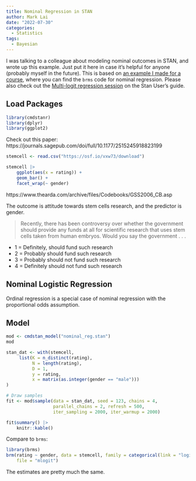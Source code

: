 ```yaml
---
title: Nominal Regression in STAN
author: Mark Lai
date: "2022-07-30"
categories:
  - Statistics
tags:
  - Bayesian
---
```


I was talking to a colleague about modeling nominal outcomes in STAN, and wrote up this example. Just put it here in case it's helpful for anyone (probably myself in the future). This is based on [an example I made for a course](https://psyc573-2022spring.netlify.app/glm2.html#nominal-logistic-regression), where you can find the `brms` code for nominal regression. Please also check out the [Multi-logit regression session](https://mc-stan.org/docs/stan-users-guide/multi-logit.html) on the Stan User's guide. 

## Load Packages

```r
library(cmdstanr)
library(dplyr)
library(ggplot2)
```

Check out this paper: https://journals.sagepub.com/doi/full/10.1177/2515245918823199

```r
stemcell <- read.csv("https://osf.io/vxw73/download")
```

```r
stemcell |>
    ggplot(aes(x = rating)) +
    geom_bar() +
    facet_wrap(~ gender)
```

https://www.thearda.com/archive/files/Codebooks/GSS2006_CB.asp

The outcome is attitude towards stem cells research, and the predictor is gender.

> Recently, there has been controversy over whether the government should provide any funds at all for scientific research that uses stem cells taken from human embryos. Would you say the government . . .

- 1 = Definitely, should fund such research
- 2 = Probably should fund such research
- 3 = Probably should not fund such research
- 4 = Definitely should not fund such research

## Nominal Logistic Regression

Ordinal regression is a special case of nominal regression with the proportional odds assumption.

## Model

\begin{align}
  \text{rating}_i & \sim \mathrm{Categorical}(\pi^1_{i}, \pi^2_{i}, \pi^3_{i}, \pi^4_{i})  \\
  \pi^1_{i} & = \frac{1}{\exp(\eta^2_{i}) + \exp(\eta^3_{i}) + \exp(\eta^4_{i}) + 1}  \\
  \pi^2_{i} & = \frac{\exp(\eta^2_{i})}{\exp(\eta^2_{i}) + \exp(\eta^3_{i}) + \exp(\eta^4_{i}) + 1}  \\
  \pi^3_{i} & = \frac{\exp(\eta^3_{i})}{\exp(\eta^2_{i}) + \exp(\eta^3_{i}) + \exp(\eta^4_{i}) + 1}  \\
  \pi^4_{i} & = \frac{\exp(\eta^4_{i})}{\exp(\eta^2_{i}) + \exp(\eta^3_{i}) + \exp(\eta^4_{i}) + 1}  \\
  \eta^2_{i} & = \beta^2_{0} + \beta^2_{1} \text{male}_{i}  \\
  \eta^3_{i} & = \beta^3_{0} + \beta^3_{1} \text{male}_{i} \\
  \eta^4_{i} & = \beta^4_{0} + \beta^4_{1} \text{male}_{i} \\
\end{align}

```r
mod <- cmdstan_model("nominal_reg.stan")
mod
```

```r
stan_dat <- with(stemcell,
     list(K = n_distinct(rating),
          N = length(rating),
          D = 1,
          y = rating,
          x = matrix(as.integer(gender == "male")))
)
```

```r
# Draw samples
fit <- mod$sample(data = stan_dat, seed = 123, chains = 4, 
                  parallel_chains = 2, refresh = 500,
                  iter_sampling = 2000, iter_warmup = 2000)
```

```r
fit$summary() |>
    knitr::kable()
```

Compare to `brms`:

```r
library(brms)
brm(rating ~ gender, data = stemcell, family = categorical(link = "logit"),
    file = "mlogit")
```

The estimates are pretty much the same. 
